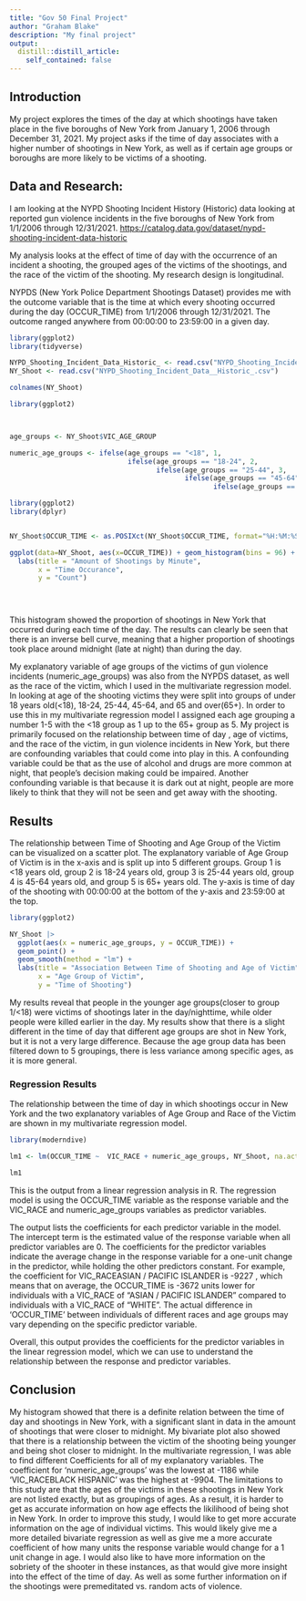 ```yaml
---
title: "Gov 50 Final Project"
author: "Graham Blake"
description: "My final project"
output:
  distill::distill_article:
    self_contained: false
---
```


## Introduction

My project explores the times of the day at which shootings have taken place in the five boroughs of New York from January 1, 2006 through December 31, 2021. My project asks if the time of day associates with a higher number of shootings in New York, as well as if certain age groups or boroughs are more likely to be victims of a shooting.

## Data and Research:

I am looking at the NYPD Shooting Incident History (Historic) data looking at reported gun violence incidents in the five boroughs of New York from 1/1/2006 through 12/31/2021. <https://catalog.data.gov/dataset/nypd-shooting-incident-data-historic>

My analysis looks at the effect of time of day with the occurrence of an incident a shooting, the grouped ages of the victims of the shootings, and the race of the victim of the shooting. My research design is longitudinal.

NYPDS (New York Police Department Shootings Dataset) provides me with the outcome variable that is the time at which every shooting occurred during the day (OCCUR_TIME) from 1/1/2006 through 12/31/2021. The outcome ranged anywhere from 00:00:00 to 23:59:00 in a given day.

```r
library(ggplot2)
library(tidyverse)
```

```r
NYPD_Shooting_Incident_Data_Historic_ <- read.csv("NYPD_Shooting_Incident_Data__Historic_.csv")
NY_Shoot <- read.csv("NYPD_Shooting_Incident_Data__Historic_.csv")

colnames(NY_Shoot)

```

```r

library(ggplot2)



age_groups <- NY_Shoot$VIC_AGE_GROUP

numeric_age_groups <- ifelse(age_groups == "<18", 1,
                             ifelse(age_groups == "18-24", 2,
                                    ifelse(age_groups == "25-44", 3,
                                           ifelse(age_groups == "45-64", 4,
                                                  ifelse(age_groups == "65+", 5, NA)))))

```

```r
library(ggplot2)
library(dplyr)


NY_Shoot$OCCUR_TIME <- as.POSIXct(NY_Shoot$OCCUR_TIME, format="%H:%M:%S") 

ggplot(data=NY_Shoot, aes(x=OCCUR_TIME)) + geom_histogram(bins = 96) + 
  labs(title = "Amount of Shootings by Minute", 
       x = "Time Occurance",
       y = "Count")


       
```

This histogram showed the proportion of shootings in New York that occurred during each time of the day. The results can clearly be seen that there is an inverse bell curve, meaning that a higher proportion of shootings took place around midnight (late at night) than during the day.

My explanatory variable of age groups of the victims of gun violence incidents (numeric_age_groups) was also from the NYPDS dataset, as well as the race of the victim, which I used in the multivariate regression model. In looking at age of the shooting victims they were split into groups of under 18 years old(\<18), 18-24, 25-44, 45-64, and 65 and over(65+). In order to use this in my multivariate regression model I assigned each age grouping a number 1-5 with the \<18 group as 1 up to the 65+ group as 5. My project is primarily focused on the relationship between time of day , age of victims, and the race of the victim, in gun violence incidents in New York, but there are confounding variables that could come into play in this. A confounding variable could be that as the use of alcohol and drugs are more common at night, that people's decision making could be impaired. Another confounding variable is that because it is dark out at night, people are more likely to think that they will not be seen and get away with the shooting.

## Results

The relationship between Time of Shooting and Age Group of the Victim can be visualized on a scatter plot. The explanatory variable of Age Group of Victim is in the x-axis and is split up into 5 different groups. Group 1 is \<18 years old, group 2 is 18-24 years old, group 3 is 25-44 years old, group 4 is 45-64 years old, and group 5 is 65+ years old. The y-axis is time of day of the shooting with 00:00:00 at the bottom of the y-axis and 23:59:00 at the top.

```r

library(ggplot2)

NY_Shoot |>
  ggplot(aes(x = numeric_age_groups, y = OCCUR_TIME)) +
  geom_point() +
  geom_smooth(method = "lm") + 
  labs(title = "Association Between Time of Shooting and Age of Victim",
       x = "Age Group of Victim",
       y = "Time of Shooting")
```

My results reveal that people in the younger age groups(closer to group 1/\<18) were victims of shootings later in the day/nighttime, while older people were killed earlier in the day. My results show that there is a slight different in the time of day that different age groups are shot in New York, but it is not a very large difference. Because the age group data has been filtered down to 5 groupings, there is less variance among specific ages, as it is more general.

### Regression Results

The relationship between the time of day in which shootings occur in New York and the two explanatory variables of Age Group and Race of the Victim are shown in my multivariate regression model.

```r
library(moderndive)

lm1 <- lm(OCCUR_TIME ~  VIC_RACE + numeric_age_groups, NY_Shoot, na.action = na.exclude)

lm1


```

This is the output from a linear regression analysis in R. The regression model is using the OCCUR_TIME variable as the response variable and the VIC_RACE and numeric_age_groups variables as predictor variables.

The output lists the coefficients for each predictor variable in the model. The intercept term is the estimated value of the response variable when all predictor variables are 0. The coefficients for the predictor variables indicate the average change in the response variable for a one-unit change in the predictor, while holding the other predictors constant. For example, the coefficient for VIC_RACEASIAN / PACIFIC ISLANDER is -9227 , which means that on average, the OCCUR_TIME is -3672 units lower for individuals with a VIC_RACE of "ASIAN / PACIFIC ISLANDER" compared to individuals with a VIC_RACE of "WHITE". The actual difference in 'OCCUR_TIME' between individuals of different races and age groups may vary depending on the specific predictor variable.

Overall, this output provides the coefficients for the predictor variables in the linear regression model, which we can use to understand the relationship between the response and predictor variables.

## Conclusion

My histogram showed that there is a definite relation between the time of day and shootings in New York, with a significant slant in data in the amount of shootings that were closer to midnight. My bivariate plot also showed that there is a relationship between the victim of the shooting being younger and being shot closer to midnight. In the multivariate regression, I was able to find different Coefficients for all of my explanatory variables. The coefficient for 'numeric_age_groups' was the lowest at -1186 while 'VIC_RACEBLACK HISPANIC' was the highest at -9904. The limitations to this study are that the ages of the victims in these shootings in New York are not listed exactly, but as groupings of ages. As a result, it is harder to get as accurate information on how age effects the likilihood of being shot in New York. In order to improve this study, I would like to get more accurate information on the age of individual victims. This would likely give me a more detailed bivariate regression as well as give me a more accurate coefficient of how many units the response variable would change for a 1 unit change in age. I would also like to have more information on the sobriety of the shooter in these instances, as that would give more insight into the effect of the time of day. As well as some further information on if the shootings were premeditated vs. random acts of violence.
